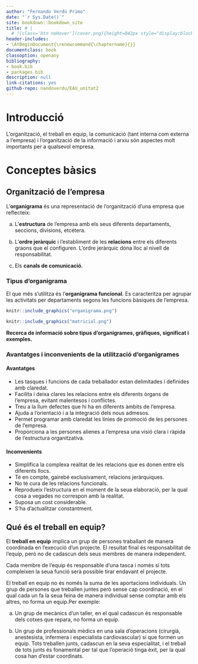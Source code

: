 ```yaml
--- 
author: "Fernando Verdú Primo"
date: "`r Sys.Date()`"
site: bookdown::bookdown_site
title: # |
  # ![class='btn noHover'](cover.png){height=842px style="display:block; margin:0 auto, align:center; pointer-events:none;"}
header-includes: 
- \AtBeginDocument{\renewcommand{\chaptername}{}}
documentclass: book
classoption: openany
bibliography:
- book.bib
- packages.bib
description: null
link-citations: yes
github-repo: nandoverdu/EAU_unitat2
---
```





# Introducció


L'organització, el treball en equip, la comunicació (tant interna com externa a l'empresa) i l'organització de la informació i arxiu són aspectes molt importants per a qualsevol empresa.




# Conceptes bàsics 

## Organització de l'empresa

L'**organigrama** és una representació de l'organització d'una empresa que reflecteix:

a. L'**estructura** de l'empresa amb els seus diferents departaments, seccions, divisions, etcétera.

b. L'**ordre jeràrquic** i l'establiment de les **relacions** entre els diferents graons que el configuren. L'ordre jeràrquic dóna lloc al nivell de responsabilitat.

c. Els **canals de comunicació**.

### Tipus d'organigrama

El que més s'utilitza és l'**organigrama funcional**. Es caracteritza per agrupar les activitats per departaments segons les funcions bàsiques de l'empresa.

```r
knitr::include_graphics("organigrama.png")
```

\vspace{3cm}


```r
knitr::include_graphics("matricial.png")
```

**Recerca de informació sobre tipus d'organigrames, gràfiques, significat i exemples.**

### Avantatges i inconvenients  de la utilització d'organigrames

#### Avantatges

- Les tasques i funcions de cada treballador estan delimitades i definides amb claredat.
- Facilita i deixa clares les relacions entre els diferents òrgans de l'empresa, evitant malentesos i conflictes.
- Treu a la llum defectes que hi ha en diferents àmbits de l'empresa.
- Ajuda a l'orientació i a la integració dels nous admesos.
- Permet programar amb claredat les línies de promoció de les persones de l'empresa.
- Proporciona a les persones alienes a l'empresa una visió clara i ràpida de l'estructura organitzativa.

#### Inconvenients

- Simplifica la complexa realitat de les relacions que es donen entre els diferents llocs.
- Té en compte, gairebé exclusivament, relacions jeràrquiques.
- No té cura de les relacions funcionals.
- Reprodueix l'estructura en el moment de la seua elaboració, per la qual cosa a vegades no correspon amb la realitat.
- Suposa un cost considerable.
- S'ha d'actualitzar constantment.

## Qué és el treball en equip?

El **treball en equip** implica un grup de persones traballant de manera coordinada en l'execució d'un projecte. El resultat final és responsabilitat de l'equip, però no de cadascun dels seus membres de manera independent.

Cada membre de l'equip és responsable d'una tasca i només si tots compleixen la seua funció serà possible tirar endavant el projecte.

El treball en equip no és només la suma de les aportacions individuals. Un grup de persones que treballen juntes però sense cap coordinació, en el qual cada un fa la seua feina de manera individual sense comptar amb els altres, no forma un equip.Per exemple:

a. Un grup de mecànics d'un taller, en el qual cadascun és responsable dels cotxes que repara, no forma un equip.

b. Un grup de professionals mèdics en una sala d'operacions (cirurgià, anestesista, infermera i especialista cardiovascular) sí que formen un equip. Tots treballen junts, cadascun en la seva especialitat, i el treball de tots junts és fonamental per tal que l'operació tinga èxit, per la qual cosa han d'estar coordinats.
